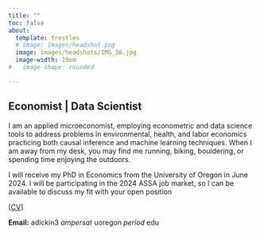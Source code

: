 ```yaml
---
title: ""
toc: false
about:
  template: trestles
  # image: images/headshot.png
  image: images/headshots/IMG_36.jpg
  image-width: 19em
#   image-shape: rounded

---
```


::: {.grid}

::: {.g-col-lg-9 .g-col-md-9 .g-col-12}
# Economist  | Data Scientist 

<!-- ::: {.pi} -->
I am an applied microeconomist, employing econometric and data science tools to address problems in environmental, health, and labor economics practicing both causal inference and machine learning techniques. When I am away from my desk, you may find me running, biking, bouldering, or spending time enjoying the outdoors.

I will receive my PhD in Economics from the University of Oregon in June 2024. I will be participating in the 2024 ASSA job market, so I can be available to discuss my fit with your open position


[[CV](vita.qmd)]
<!-- ::: -->


:::

::: {.g-col-lg-3 .g-col-md-3 .g-col-0}
<!-- testing testing testing -->
:::

:::


__Email:__ adickin3 _ampersat_ uoregon _period_ edu


